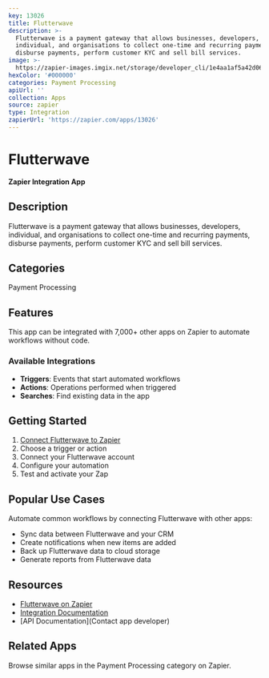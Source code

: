 ```yaml
---
key: 13026
title: Flutterwave
description: >-
  Flutterwave is a payment gateway that allows businesses, developers,
  individual, and organisations to collect one-time and recurring payments,
  disburse payments, perform customer KYC and sell bill services.
image: >-
  https://zapier-images.imgix.net/storage/developer_cli/1e4aa1af5a42d06c15a58a4afc779271_3.png?auto=format%2Ccompress&ixlib=python-3.0.0&q=50
hexColor: '#000000'
categories: Payment Processing
apiUrl: ''
collection: Apps
source: zapier
type: Integration
zapierUrl: 'https://zapier.com/apps/13026'
---
```

# Flutterwave

**Zapier Integration App**

## Description

Flutterwave is a payment gateway that allows businesses, developers, individual, and organisations to collect one-time and recurring payments, disburse payments, perform customer KYC and sell bill services.

## Categories

Payment Processing

## Features

This app can be integrated with 7,000+ other apps on Zapier to automate workflows without code.

### Available Integrations

- **Triggers**: Events that start automated workflows
- **Actions**: Operations performed when triggered
- **Searches**: Find existing data in the app

## Getting Started

1. [Connect Flutterwave to Zapier](https://zapier.com/apps/13026)
2. Choose a trigger or action
3. Connect your Flutterwave account
4. Configure your automation
5. Test and activate your Zap

## Popular Use Cases

Automate common workflows by connecting Flutterwave with other apps:

- Sync data between Flutterwave and your CRM
- Create notifications when new items are added
- Back up Flutterwave data to cloud storage
- Generate reports from Flutterwave data

## Resources

- [Flutterwave on Zapier](https://zapier.com/apps/13026)
- [Integration Documentation](https://zapier.com/apps/13026/integrations)
- [API Documentation](Contact app developer)

## Related Apps

Browse similar apps in the Payment Processing category on Zapier.

